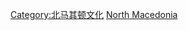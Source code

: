 {{Commons category|Sports in the Republic of Macedonia}}

[[Category:北马其顿文化|Category:北马其顿文化]]
[[Category:歐洲各國體育|North Macedonia]]